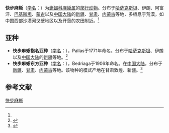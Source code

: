 {{Speciesbox
| name = 快步麻蜥
| status = 
| status_system = 
| image = 
| genus = Eremias
| species = velox
| authority = (Pallas, 1771)<ref name='id4524'>{{cite web| url =http://www.bioinfo.cn/db05/BjdwSpecies.php?action=view&id=4524| title =快步麻蜥| work =《中国动物物种编目数据库》| publisher =中国科学院微生物研究所| author =中国科学院动物研究所| accessdate =2009-04-11| deadurl =yes| archiveurl =https://web.archive.org/web/20160305021719/http://www.bioinfo.cn/db05/BjdwSpecies.php?action=view&id=4524| archivedate =2016-03-05}}</ref>
}}

'''快步麻蜥'''（[[学名|学名]]：{{lang|la|''Eremias velox''}}）为[[蜥蜴科|蜥蜴科]][[麻蜥属|麻蜥属]]的[[爬行动物|爬行动物]]。分布于[[哈萨克斯坦|哈萨克斯坦]]、伊朗、阿富汗、[[巴基斯坦|巴基斯坦]]、[[蒙古|蒙古]]以及[[中国大陆|中国大陆]]的[[新疆|新疆]]、[[甘肃|甘肃]]、[[内蒙古|内蒙古]]等地，多栖息于荒漠，如中国西部沙漠河戈壁地区以及开垦的农田附近。<ref name='id4524'/>

==亚种==
*'''快步麻蜥指名亚种'''（[[学名|学名]]：{{lang|la|''Eremias velox velox''}}），Pallas于1771年命名。分布于[[哈萨克斯坦|哈萨克斯坦]]、伊朗以及[[中国大陆|中国大陆]]的[[新疆|新疆]]等地。<ref name='id4525'>{{cite web| url =http://www.bioinfo.cn/db05/BjdwSpecies.php?action=view&id=4525| title =快步麻蜥指名亚种| work =《中国动物物种编目数据库》| publisher =中国科学院微生物研究所| author =中国科学院动物研究所| accessdate =2009-04-11| deadurl =yes| archiveurl =https://web.archive.org/web/20160305081702/http://www.bioinfo.cn/db05/BjdwSpecies.php?action=view&id=4525| archivedate =2016-03-05}}</ref>
*'''快步麻蜥东方亚种'''（[[学名|学名]]：{{lang|la|''Eremias velox roborowskii''}}），Bedriaga于1906年命名。在[[中国大陆|中国大陆]]，分布于[[新疆|新疆]]、[[甘肃|甘肃]]、[[内蒙古|内蒙古]]等地。该物种的模式产地在甘肃敦煌、新疆。<ref name='id4526'>{{cite web| url =http://www.bioinfo.cn/db05/BjdwSpecies.php?action=view&id=4526| title =快步麻蜥东方亚种| work =《中国动物物种编目数据库》| publisher =中国科学院微生物研究所| author =中国科学院动物研究所| accessdate =2009-04-11| deadurl =yes| archiveurl =https://web.archive.org/web/20160305012858/http://www.bioinfo.cn/db05/BjdwSpecies.php?action=view&id=4526| archivedate =2016-03-05}}</ref>

== 参考文献 ==
{{reflist}}

{{Wikispecies|Eremias velox}}
{{Taxonbar|from=Q4101105}}

[[Category:麻蜥属|快步麻蜥]]


{{蜥蜴小作品}}